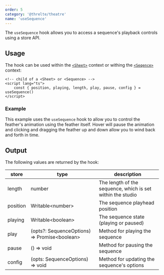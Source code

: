 ```yaml
---
order: 5
category: '@threlte/theatre'
name: 'useSequence'
---
```


The `useSequence` hook allows you to access a sequence's playback controls using a store API.

## Usage

The hook can be used within the [`<Sheet>`](/docs/reference/theatre/sheet) context or withing the [`<Seqence>`](/docs/reference/theatre/sequence) context:

```svelte
<!-- child of a <Sheet> or <Sequence> -->
<script lang="ts">
	const { position, playing, length, play, pause, config } = useSequence()
</script>
```	

### Example

This example uses the `useSequence` hook to allow you to control the feather's animation using the feather itself. Hover will pause the animation and clicking and dragging the feather up and down allow you to wind back and forth in time.

<Example path="theatre/use-sequence" iframe/>

## Output

The following values are returned by the hook:

| store | type |  description |
|-------|------|-------------|
| length | number | The length of the sequence, which is set within the studio |
| position | Writable\<number\> | The sequence playhead position |
| playing | Writable\<boolean\> | The sequence state (playing or paused) |
| play | (opts?: SequenceOptions) => Promise\<boolean\> | Method for playing the sequence |
| pause | () => void | Method for pausing the sequence |
| config | (opts: SequenceOptions) => void | Method for updating the sequence's options | 
